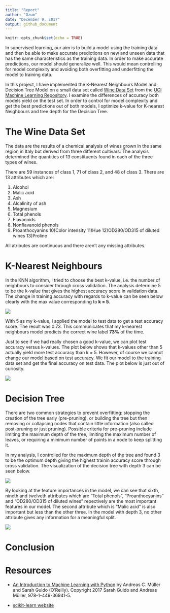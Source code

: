```yaml
---
title: "Report"
author: "Ozum"
date: "December 9, 2017"
output: github_document
---
```


```r
knitr::opts_chunk$set(echo = TRUE)
```

In supervised learning, our aim is to build a model using the training data and then be able to make accurate predictions on new and unseen data that has the same characteristics as the training data. In order to make accurate predictions, our model should generalize well. This would mean controlling for model complexity and avoiding both overfitting and underfitting the model to training data. 

In this project, I have implemented the K-Nearest Neighbours Model and Decision Tree Model on a small data set called [Wine Data Set](https://archive.ics.uci.edu/ml/datasets/wine) from the [UCI Machine Learning Repository](https://archive.ics.uci.edu/ml/index.php). I examine the differences of accuracy both models yield on the test set. In order to control for model complexity and get the best predictions out of both models, I optimize k-value for K-nearest Neighbours and tree depth for the Decision Tree.

# The Wine Data Set

The data are the results of a chemical analysis of wines grown in the same region in Italy but derived from three different cultivars. The analysis determined the quantities of 13 constituents found in each of the three types of wines. 

There are 59 instances of class 1, 71 of class 2, and 48 of class 3. There are 13 attributes which are:

1) Alcohol
2) Malic acid
3) Ash
4) Alcalinity of ash  
5) Magnesium
6) Total phenols
7) Flavanoids
8) Nonflavanoid phenols
9) Proanthocyanins
10)Color intensity
11)Hue
12)OD280/OD315 of diluted wines
13)Proline

All atributes are continuous and there aren't any missing attributes.

# K-Nearest Neighbours

In the KNN algorithm, I tried to choose the best k-value, i.e. the number of neighbours to consider through cross validation. The analysis determine 5 to be the k-value that gives the highest accuracy score in validation data. The change in training accuracy with regards to k-value can be seen below clearly with the max value corresponding to __k = 5__.

![](../results/trainingaccuracy_vs_k.png)

With 5 as my k-value, I applied the model to test data to get a test accuracy score. The result was 0.73. This communicates that my k-nearest neighbours model predicts the correct wine label __73%__ of the time.

Just to see if we had really chosen a good k-value, we can plot test accuracy versus k-values. The plot below shows that k-values other than 5 actually yield more test accuracy than k = 5. However, of course we cannot change our model based on test accuracy. We fit our model to the training data set and get the final accuracy on test data. The plot below is just out of curiosity.

![](../results/testaccuracy_vs_k.png)


# Decision Tree

There are two common strategies to prevent overfitting: stopping the creation of the tree early (pre-pruning), or building the tree but then removing or collapsing nodes that contain little information (also called post-pruning or just pruning). Possible criteria for pre-pruning include limiting the maximum depth of the tree, limiting the maximum number of leaves, or requiring a minimum number of points in a node to keep splitting it.

In my analysis, I controlled for the maximum depth of the tree and found 3 to be the optimum depth giving the highest trainin accuracy score through cross validation. The visualization of the decision tree with depth 3 can be seen below.

![](../results/tree.png)

By looking at the feature importances in the model, we can see that sixth, nineth and twelveth attributes which are "Total phenols", "Proanthocyanins" and "OD280/OD315 of diluted wines" repectively are the most important features in our model. The second attribute which is "Malic acid" is also important but less than the other three. In the model with depth 3, no other attribute gives any information for a meaningful split.

![](../results/feature_importances.png)

# Conclusion

# Resources

- [An Introduction to Machine Learning with Python](https://www.safaribooksonline.com/library/view/introduction-to-machine/9781449369880/) by Andreas C. Müller and Sarah Guido (O’Reilly). Copyright 2017 Sarah Guido and Andreas Müller, 978-1-449-36941-5.

- [scikit-learn website](http://scikit-learn.org/stable/index.html)